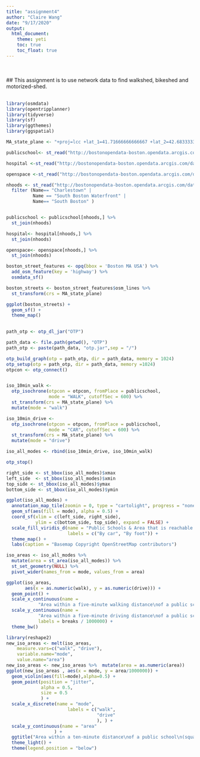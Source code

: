 ```yaml
---
title: "assignment4"
author: "Claire Wang"
date: "9/17/2020"
output:
  html_document:
    theme: yeti
    toc: true
    toc_float: true
---
```

<br/>
<br/>
## This assignment is to use network data to find walkshed, bikeshed and motorized-shed.
<br/>
<br/>

```r
library(osmdata)
library(opentripplanner)
library(tidyverse)
library(sf)
library(ggthemes)
library(ggspatial)
```

```r

MA_state_plane <- "+proj=lcc +lat_1=41.71666666666667 +lat_2=42.68333333333333 +lat_0=41 +lon_0=-71.5 +x_0=200000 +y_0=750000 +ellps=GRS80 +units=m +no_defs"

publicschool<- st_read("http://bostonopendata-boston.opendata.arcgis.com/datasets/1d9509a8b2fd485d9ad471ba2fdb1f90_0.kml?outSR=%7B%22latestWkid%22%3A2249%2C%22wkid%22%3A102686%7D",quiet = TRUE) 

hospital <-st_read("http://bostonopendata-boston.opendata.arcgis.com/datasets/8f1e5741a4ee4c0f82925d17aab3c002_2.kml?outSR=%7B%22latestWkid%22%3A2249%2C%22wkid%22%3A102686%7D", quiet = TRUE) 

openspace <-st_read("http://bostonopendata-boston.opendata.arcgis.com/datasets/2868d370c55d4d458d4ae2224ef8cddd_7.kml", quiet = TRUE) 

nhoods <- st_read("http://bostonopendata-boston.opendata.arcgis.com/datasets/3525b0ee6e6b427f9aab5d0a1d0a1a28_0.kml", quiet = TRUE) %>% 
  filter (Name== "Charlestown" | 
          Name == "South Boston Waterfront" | 
          Name== "South Boston" )  


publicschool <- publicschool[nhoods,] %>%
  st_join(nhoods)

hospital<- hospital[nhoods,] %>%
  st_join(nhoods)

openspace<- openspace[nhoods,] %>%
  st_join(nhoods)


```

```r
boston_street_features <- opq(bbox = 'Boston MA USA') %>%
  add_osm_feature(key = 'highway') %>%
  osmdata_sf()

boston_streets <- boston_street_features$osm_lines %>%
  st_transform(crs = MA_state_plane)

ggplot(boston_streets) +
  geom_sf() +
  theme_map()
 
```

```r
path_otp <- otp_dl_jar("OTP")

path_data <- file.path(getwd(), "OTP")
path_otp <- paste(path_data, "otp.jar",sep = "/")

otp_build_graph(otp = path_otp, dir = path_data, memory = 1024) 
otp_setup(otp = path_otp, dir = path_data, memory =1024)
otpcon <- otp_connect()



```

```r
iso_10min_walk <- 
  otp_isochrone(otpcon = otpcon, fromPlace = publicschool, 
                mode = "WALK", cutoffSec = 600) %>%
  st_transform(crs = MA_state_plane) %>%
  mutate(mode = "walk")

iso_10min_drive <- 
  otp_isochrone(otpcon = otpcon, fromPlace = publicschool, 
                mode = "CAR", cutoffSec = 600) %>%
  st_transform(crs = MA_state_plane) %>%
  mutate(mode = "drive")

iso_all_modes <- rbind(iso_10min_drive, iso_10min_walk)

otp_stop()
```

```r
right_side <- st_bbox(iso_all_modes)$xmax
left_side  <- st_bbox(iso_all_modes)$xmin
top_side <- st_bbox(iso_all_modes)$ymax
bottom_side <- st_bbox(iso_all_modes)$ymin

ggplot(iso_all_modes) +
  annotation_map_tile(zoomin = 0, type = "cartolight", progress = "none") +
  geom_sf(aes(fill = mode), alpha = 0.5) +
  coord_sf(xlim = c(left_side, right_side), 
           ylim = c(bottom_side, top_side), expand = FALSE) +
  scale_fill_viridis_d(name = "Public Schools & Area that is reachable within 10 minutes",
                       labels = c("By car", "By foot")) +
  theme_map() +
  labs(caption = "Basemap Copyright OpenStreetMap contributors")
```


```r
iso_areas <- iso_all_modes %>%
  mutate(area = st_area(iso_all_modes)) %>%
  st_set_geometry(NULL) %>%
  pivot_wider(names_from = mode, values_from = area) 

ggplot(iso_areas, 
       aes(x = as.numeric(walk), y = as.numeric(drive))) +
  geom_point() +
  scale_x_continuous(name = 
            "Area within a five-minute walking distance\nof a public school\n(square km)") +
  scale_y_continuous(name = 
            "Area within a five-minute driving distance\nof a public school\n(square km)",breaks = breaks <- seq(0, 8000000, by = 1000000),
            labels = breaks / 1000000) +
  theme_bw()
```

```r
library(reshape2)
new_iso_areas <- melt(iso_areas,
    measure.vars=c("walk", "drive"),
    variable.name="mode",
    value.name="area")
new_iso_areas <- new_iso_areas %>%  mutate(area = as.numeric(area))
ggplot(new_iso_areas , aes(x = mode, y = area/1000000)) +  
  geom_violin(aes(fill=mode),alpha=0.5) +
  geom_point(position = "jitter",
             alpha = 0.5,
             size = 0.5
             ) +
  scale_x_discrete(name = "mode",
                       labels = c("walk",
                                  "drive"
                                  ), ) +
  scale_y_continuous(name = "area"
                  ) +
  ggtitle("Area within a ten-minute distance\nof a public school\n(square km) ")+
  theme_light() +
  theme(legend.position = "below")

```

